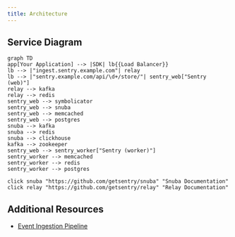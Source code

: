 ```yaml
---
title: Architecture
---
```


## Service Diagram

```mermaid
graph TD
app[Your Application] --> |SDK| lb{{Load Balancer}}
lb --> |"ingest.sentry.example.com"| relay
lb --> |"sentry.example.com/api/\d+/store/"| sentry_web["Sentry (web)"]
relay --> kafka
relay --> redis
sentry_web --> symbolicator
sentry_web --> snuba
sentry_web --> memcached
sentry_web --> postgres
snuba --> kafka
snuba --> redis
snuba --> clickhouse
kafka --> zookeeper
sentry_web --> sentry_worker["Sentry (worker)"]
sentry_worker --> memcached
sentry_worker --> redis
sentry_worker --> postgres

click snuba "https://github.com/getsentry/snuba" "Snuba Documentation"
click relay "https://github.com/getsentry/relay" "Relay Documentation"
```

## Additional Resources

- [Event Ingestion Pipeline](https://getsentry.github.io/event-ingestion-graph/)
